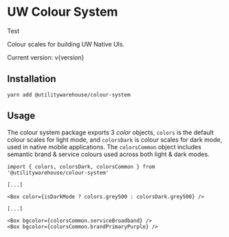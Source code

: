 
<Meta title="Colour System / Introduction" />

# UW Colour System

Test

Colour scales for building UW Native UIs.

Current version: v{version}

## Installation

```console
yarn add @utilitywarehouse/colour-system
```

## Usage

The colour system package exports 3 _color_ objects, `colors` is the default
colour scales for light mode, and `colorsDark` is colour scales for dark mode,
used in native mobile applications. The `colorsCommon` object includes semantic
brand & service colours used across both light & dark modes.

```tsx
import { colors, colorsDark, colorsCommon } from '@utilitywarehouse/colour-system'

[...]

<Box color={isDarkMode ? colors.grey500 : colorsDark.grey500} />

[...]

<Box bgcolor={colorsCommon.serviceBroadband} />
<Box bgcolor={colorsCommon.brandPrimaryPurple} />
```
